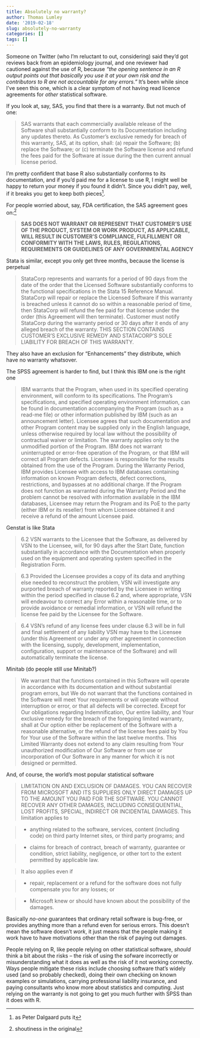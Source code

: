 ```yaml
---
title: Absolutely no warranty?
author: Thomas Lumley
date: '2019-02-18'
slug: absolutely-no-warranty
categories: []
tags: []
---
```


Someone on Twitter (who I'm reluctant to out, considering) said they'd got reviews back from an epidemiology journal, and one reviewer had cautioned against the use of R, because *"the opening sentence in an R output points out that basically you use it at your own risk and the contributors to R are not accountable for any errors."*  It's been while since I've seen this one, which is a clear symptom of not having read licence agreements for *other* statistical software.

If you look at, say, SAS, you find that there is a warranty. But not much of one:

> SAS warrants that each commercially available release of the Software shall substantially conform to its Documentation including any updates thereto. As Customer’s exclusive remedy for breach of
this warranty, SAS, at its option, shall: (a) repair the Software; (b) replace the Software; or (c)
terminate the Software license and refund the fees paid for the Software at issue during the then current annual license period.

I'm pretty confident that base R also substantially conforms to its documentation, and if you'd paid me for a license to use R, I might well be happy to return your money if you found it didn't. Since you didn't pay, well, if it breaks you get to keep both pieces^[as Peter Dalgaard puts it].

For people worried about, say, FDA certification, the SAS agreement goes on:^[shoutiness in the original]

> **SAS DOES NOT WARRANT OR REPRESENT THAT CUSTOMER’S USE OF THE
PRODUCT, SYSTEM OR WORK PRODUCT, AS APPLICABLE, WILL RESULT IN CUSTOMER’S
COMPLIANCE, FULFILLMENT OR CONFORMITY WITH THE LAWS, RULES, REGULATIONS,
REQUIREMENTS OR GUIDELINES OF ANY GOVERNMENTAL AGENCY**




Stata is similar, except you only get three months, because the license is perpetual

> StataCorp represents and warrants for a period of 90 days from the date of the order that the Licensed Software substantially conforms to the functional specifications in the Stata 15 Reference Manual. StataCorp will repair or replace the Licensed Software if this warranty is breached unless it cannot do so within a reasonable period of time, then StataCorp will refund the fee paid for that license under the order (this Agreement will then terminate). Customer must notify StataCorp during the warranty period or 30 days after it ends of any alleged breach of the warranty. THIS SECTION CONTAINS CUSTOMER’S EXCLUSIVE REMEDY AND STATACORP’S SOLE LIABILITY FOR BREACH OF THIS WARRANTY.

They also have an exclusion for "Enhancements" they distribute, which have no warranty whatsover. 

The SPSS agreement is harder to find, but I think this IBM one is the right one 

> IBM warrants that the Program, when used in its specified operating environment, will
conform to its specifications. The Program’s specifications, and specified operating environment
information, can be found in documentation accompanying the Program (such as a read-me
file) or other information published by IBM (such as an announcement letter). Licensee agrees
that such documentation and other Program content may be supplied only in the English
language, unless otherwise required by local law without the possibility of contractual waiver
or limitation.
The warranty applies only to the unmodified portion of the Program. IBM does not warrant
uninterrupted or error-free operation of the Program, or that IBM will correct all Program
defects. Licensee is responsible for the results obtained from the use of the Program.
During the Warranty Period, IBM provides Licensee with access to IBM databases containing
information on known Program defects, defect corrections, restrictions, and bypasses at no
additional charge. 
If the Program does not function as warranted during the Warranty Period and the problem
cannot be resolved with information available in the IBM databases, Licensee may return the
Program and its PoE to the party (either IBM or its reseller) from whom Licensee obtained it
and receive a refund of the amount Licensee paid.

Genstat is like Stata

> 6.2	VSN warrants to the Licensee that the Software, as delivered by VSN to the Licensee, will, for 90 days after the Start Date, function substantially in accordance with the Documentation when properly used on the equipment and operating system specified in the Registration Form.

> 6.3	Provided the Licensee provides a copy of its data and anything else needed to reconstruct the problem, VSN will investigate any purported breach of warranty reported by the Licensee in writing within the period specified in clause 6.2 and, where appropriate, VSN will endeavour to correct any Error within a reasonable time, or to provide avoidance or remedial information, or VSN will refund the license fee paid by the Licensee for the Software.

> 6.4	VSN’s refund of any license fees under clause 6.3 will be in full and final settlement of any liability VSN may have to the Licensee (under this Agreement or under any other agreement in connection with the licensing, supply, development, implementation, configuration, support or maintenance of the Software) and will automatically terminate the license.

Minitab (do people still *use* Minitab?)

> We warrant that the functions contained in this Software will operate in accordance with its documentation and without substantial program errors, but We do not warrant that the functions contained in the Software will meet Your requirements or will operate without interruption or error, or that all defects will be corrected. Except for Our obligations regarding Indemnification, Our entire liability, and Your exclusive remedy for the breach of the foregoing limited warranty, shall at Our option either be replacement of the Software with a reasonable alternative, or the refund of the license fees paid by You for Your use of the Software within the last twelve months. This Limited Warranty does not extend to any claim resulting from Your unauthorized modification of Our Software or from use or incorporation of Our Software in any manner for which it is not designed or permitted.

And, of course, the world's most popular statistical software 

>LIMITATION ON AND EXCLUSION OF DAMAGES. YOU CAN RECOVER FROM MICROSOFT AND ITS SUPPLIERS ONLY DIRECT DAMAGES UP TO THE AMOUNT YOU PAID FOR THE SOFTWARE. YOU CANNOT RECOVER ANY OTHER DAMAGES, INCLUDING CONSEQUENTIAL, LOST PROFITS, SPECIAL, INDIRECT OR INCIDENTAL DAMAGES.
This limitation applies to

> -  anything related to the software, services, content (including code) on third party Internet sites, or third party programs; and

> -  claims for breach of contract, breach of warranty, guarantee or condition, strict liability, negligence, or other tort to the extent permitted by applicable law.

> It also applies even if

> -  repair, replacement or a refund for the software does not fully compensate you for any losses; or

> -  Microsoft knew or should have known about the possibility of the damages.

Basically *no-one* guarantees that ordinary retail software is bug-free, or provides anything more than a refund even for serious errors. This doesn't mean the software doesn't *work*, it just means that the people making it work have to have motivations other than the risk of paying out damages.

People relying on R, like people relying on other statistical software, *should* think a bit about the risks --  the risk of using the sofware incorrectly or misunderstanding what it does as well as the risk of it not working correctly. Ways people mitigate these risks include choosing software that's widely used (and so probably checked), doing their own checking on known examples or simulations,  carrying professional liability insurance, and paying consultants who know more about statistics and computing. Just relying on the warranty is not going to get you much further with SPSS than it does with R.
